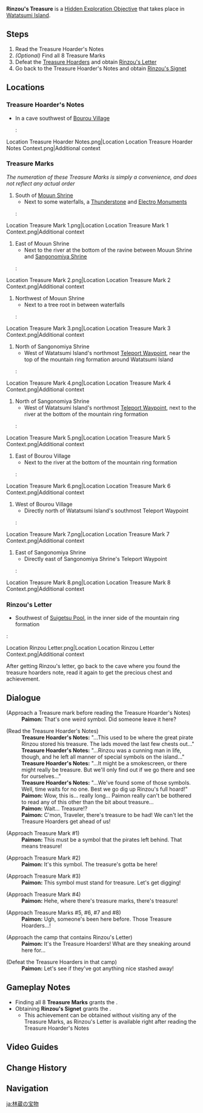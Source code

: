 {{Hidden Exploration Objectives Infobox
|image      = Treasure Mark.png
|type       = Quest-Like
|req        = [[Ritou Escape Plan]]
|region     = Inazuma
|area       = Watatsumi Island
|loc        = [[Watatsumi Island]]
|rewards    = {{Card|Rinzou's Signet|1}}
}}
'''Rinzou's Treasure''' is a [[Hidden Exploration Objective]] that takes place in [[Watatsumi Island]].

==Steps==
#Read the Treasure Hoarder's Notes
#''(Optional)'' Find all 8 Treasure Marks
#Defeat the [[Treasure Hoarders]] and obtain [[Rinzou's Letter]]
#Go back to the Treasure Hoarder's Notes and obtain [[Rinzou's Signet]]

==Locations==
===Treasure Hoarder's Notes===
*In a cave southwest of [[Bourou Village]]
*:<gallery>
Location Treasure Hoarder Notes.png|Location
Location Treasure Hoarder Notes Context.png|Additional context
</gallery>

===Treasure Marks===
''The numeration of these Treasure Marks is simply a convenience, and does not reflect any actual order''
#South of [[Mouun Shrine]]
#*Next to some waterfalls, a [[Thunderstone]] and [[Elemental Monument|Electro Monuments]]
#:<gallery>
Location Treasure Mark 1.png|Location
Location Treasure Mark 1 Context.png|Additional context
</gallery>
#East of Mouun Shrine
#*Next to the river at the bottom of the ravine between Mouun Shrine and [[Sangonomiya Shrine]]
#:<gallery>
Location Treasure Mark 2.png|Location
Location Treasure Mark 2 Context.png|Additional context
</gallery>
#Northwest of Mouun Shrine
#*Next to a tree root in between waterfalls
#:<gallery>
Location Treasure Mark 3.png|Location
Location Treasure Mark 3 Context.png|Additional context
</gallery>
#North of Sangonomiya Shrine
#*West of Watatsumi Island's northmost [[Teleport Waypoints|Teleport Waypoint]], near the top of the mountain ring formation around Watatsumi Island
#:<gallery>
Location Treasure Mark 4.png|Location
Location Treasure Mark 4 Context.png|Additional context
</gallery>
#North of Sangonomiya Shrine
#*West of Watatsumi Island's northmost [[Teleport Waypoints|Teleport Waypoint]], next to the river at the bottom of the mountain ring formation
#:<gallery>
Location Treasure Mark 5.png|Location
Location Treasure Mark 5 Context.png|Additional context
</gallery>
#East of Bourou Village
#*Next to the river at the bottom of the mountain ring formation
#:<gallery>
Location Treasure Mark 6.png|Location
Location Treasure Mark 6 Context.png|Additional context
</gallery>
#West of Bourou Village
#*Directly north of Watatsumi Island's southmost Teleport Waypoint
#:<gallery>
Location Treasure Mark 7.png|Location
Location Treasure Mark 7 Context.png|Additional context
</gallery>
#East of Sangonomiya Shrine
#*Directly east of Sangonomiya Shrine's Teleport Waypoint
#:<gallery>
Location Treasure Mark 8.png|Location
Location Treasure Mark 8 Context.png|Additional context
</gallery>

===Rinzou's Letter===
*Southwest of [[Suigetsu Pool]], in the inner side of the mountain ring formation
:<gallery>
Location Rinzou Letter.png|Location
Location Rinzou Letter Context.png|Additional context
</gallery>After getting Rinzou's letter, go back to the cave where you found the treasure hoarders note, read it again to get the precious chest and achievement.

==Dialogue==
{{Dialogue Start}}
;(Approach a Treasure mark before reading the Treasure Hoarder's Notes)
:'''Paimon:''' That's one weird symbol. Did someone leave it here?

;(Read the Treasure Hoarder's Notes)
:'''Treasure Hoarder's Notes:''' "...This used to be where the great pirate Rinzou stored his treasure. The lads moved the last few chests out..."
:'''Treasure Hoarder's Notes:''' "...Rinzou was a cunning man in life, though, and he left all manner of special symbols on the island..."
:'''Treasure Hoarder's Notes:''' "...It might be a smokescreen, or there might really be treasure. But we'll only find out if we go there and see for ourselves..."
:'''Treasure Hoarder's Notes:''' "...We've found some of those symbols. Well, time waits for no one. Best we go dig up Rinzou's full hoard!"
:'''Paimon:''' Wow, this is... really long... Paimon really can't be bothered to read any of this other than the bit about treasure...
:'''Paimon:''' Wait... Treasure!?
:'''Paimon:''' C'mon, Traveler, there's treasure to be had! We can't let the Treasure Hoarders get ahead of us!

;(Approach Treasure Mark #1)
:'''Paimon:''' This must be a symbol that the pirates left behind. That means treasure!

;(Approach Treasure Mark #2)
:'''Paimon:''' It's this symbol. The treasure's gotta be here!

;(Approach Treasure Mark #3)
:'''Paimon:''' This symbol must stand for treasure. Let's get digging!

;(Approach Treasure Mark #4)
:'''Paimon:''' Hehe, where there's treasure marks, there's treasure!

;(Approach Treasure Marks #5, #6, #7 and #8)
:'''Paimon:''' Ugh, someone's been here before. Those Treasure Hoarders...!

;(Approach the camp that contains Rinzou's Letter)
:'''Paimon:''' It's the Treasure Hoarders! What are they sneaking around here for...

;(Defeat the Treasure Hoarders in that camp)
:'''Paimon:''' Let's see if they've got anything nice stashed away!
{{Dialogue End}}

==Gameplay Notes==
* Finding all 8 '''Treasure Marks''' grants the {{Achievement|Long John Silver}}.
* Obtaining '''Rinzou's Signet''' grants the {{Achievement|A Distant Sea Shepherd's Treasure}}.
** This achievement can be obtained without visiting any of the Treasure Marks, as Rinzou's Letter is available right after reading the Treasure Hoarder's Notes

==Video Guides==
{{EVT
|video1   = https://youtu.be/PP8Zai3LCGw
|caption1 = Puzzle Guide
}}

==Change History==
{{Change History|2.1}}

==Navigation==
{{Hidden Exploration Objective Navbox|Quest-Like}}

[[ja:林蔵の宝物]]
